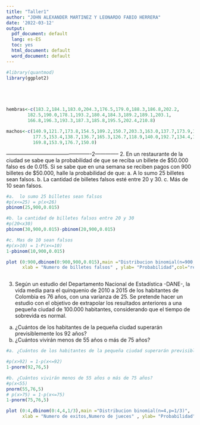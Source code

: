 ```yaml
---
title: "Taller1"
author: "JOHN ALEXANDER MARTINEZ Y LEONARDO FABIO HERRERA"
date: '2022-03-12'
output:
  pdf_document: default
  lang: es-ES
  toc: yes
  html_document: default
  word_document: default
---
```


```r
#library(quantmod)
library(ggplot2)





hembras<-c(183.2,184.1,183.0,204.3,176.5,179.0,188.3,186.8,202.2,
        182.5,190.0,178.1,193.2,180.4,184.3,189.2,189.1,203.1,
        166.8,196.3,193.3,187.3,185.8,195.5,202.4,210.8)

machos<-c(140.9,121.7,173.8,154.5,109.2,150.7,203.3,163.0,137.7,173.9,177.4,154.8,
          177.5,153.4,138.7,136.7,165.3,126.7,118.9,140.0,192.7,134.4,175.0,
          169.8,153.9,176.7,150.0)  


```





-------------------------------------------------2--------------
2.	En un restaurante de la ciudad se sabe que la probabilidad de que se reciba 
un billete de $50.000 falso es de 0.015. Si se sabe que en una semana se reciben 
pagos con 900 billetes de $50.000, halle la probabilidad de que: 
a. A lo sumo 25 billetes sean falsos.
b. La cantidad de billetes falsos esté entre 20 y 30.
c. Más de 10 sean falsos.


```r
#a.  lo sumo 25 billetes sean falsos
#p(x<=25) = p(x<26)
pbinom(25,900,0.015)

#b. la cantidad de billetes falsos entre 20 y 30
#p(20<x30)
pbinom(30,900,0.015)-pbinom(20,900,0.015)

#c. Mas de 10 sean falsos
#p(x>10) = 1-P(x<=10)
1-pbinom(10,900,0.015)

plot (0:900,dbinom(0:900,900,0.015),main ="Distribucion binomial(n=900,p=0.015)",
      xlab = "Numero de billetes falsos" , ylab= "Probabilidad",col="red", pch=15)



```



3.  Según un estudio del Departamento Nacional de Estadística -DANE-, la vida media para el quinquenio de 2010 a 2015 de los habitantes de Colombia es 76 años, con una varianza de 25. Se pretende hacer un estudio con el objetivo de extrapolar los resultados anteriores a una pequeña ciudad de 100.000 habitantes, considerando que el tiempo de sobrevida es normal.
a. ¿Cuántos de los habitantes de la pequeña ciudad superarán previsiblemente los 92 años?
b. ¿Cuántos vivirán menos de 55 años o más de 75 años?



```r
#a. ¿Cuántos de los habitantes de la pequeña ciudad superarán previsiblemente los 92 años?

#p(x>92) = 1-p(x<=92)
1-pnorm(92,76,5)

#b. ¿Cuántos vivirán menos de 55 años o más de 75 años?
#p(x<55)  
pnorm(55,76,5)
# p(x>75) = 1-p(x<=75)
1-pnorm(75,76,5)

plot (0:4,dbinom(0:4,4,1/3),main ="Distribucion binomial(n=4,p=1/3)",
      xlab = "Numero de exitos,Numero de jueces" , ylab= "Probabilidad",col="red", pch=15)

```

